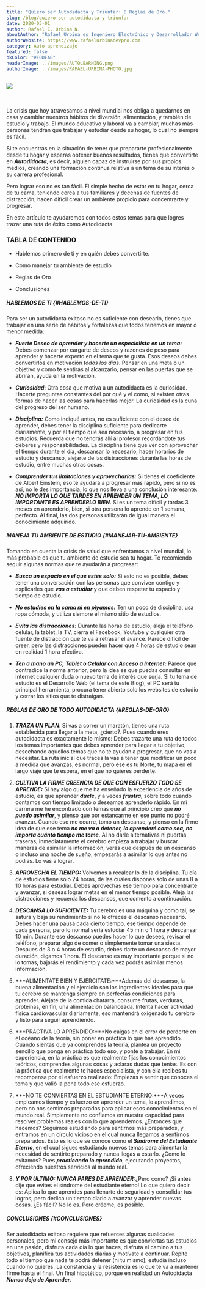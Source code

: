 ```yaml
---
title: "Quiero ser Autodidacta y Triunfar: 8 Reglas de Oro."
slug: /blog/quiero-ser-autodidacta-y-triunfar
date: 2020-05-01
author: Rafael E. Urbina N.
aboutAuthor: "Rafael Urbina es Ingeniero Electrónico y Desarrollador Web Full Stack. Autodidacta apasionado, emplea parte de su tiempo en enseñar a otros a prepararse y desarrollar sus destrezas por cuenta propia."
authorWebsite: https://www.rafaelurbinadevpro.com
category: Auto-aprendizaje
featured: false
bkColor: "#F0DEA8"
headerImage: ../images/AUTOLEARNING.png
authorImage: ../images/RAFAEL-URBINA-PHOTO.jpg
---
```


![](../images/AUTODIDACTA.jpg)  
<br/>
<br/>

La crisis que hoy atravesamos a nivel mundial nos obliga a quedarnos en casa y cambiar nuestros hábitos de diversión, alimentación, y también de estudio y trabajo. El mundo educativo y laboral va a cambiar, muchas más personas tendrán que trabajar y estudiar desde su hogar, lo cual no siempre es fácil.

Si te encuentras en la situación de tener que prepararte profesionalmente desde tu hogar y esperas obtener buenos resultados, tienes que convertirte en ***Autodidacta***, es decir, alguien capaz de instruirse por sus propios medios, creando una formación continua relativa a un tema de su interés o su carrera profesional.

Pero lograr eso no es tan fácil. El simple hecho de estar en tu hogar, cerca de tu cama, teniendo cerca a tus familiares y decenas de fuentes de distracción, hacen difícil crear un ambiente propicio para concentrarte y progresar.

En este artículo te ayudaremos con todos estos temas para que logres trazar una ruta de éxito como Autodidacta.


### TABLA DE CONTENIDO

- <LocalLink to="HABLEMOS-DE-TI">Hablemos primero de tí y en quién debes convertirte.</LocalLink>

- <LocalLink to="MANEJAR-TU-AMBIENTE">Como manejar tu ambiente de estudio</LocalLink>

- <LocalLink to="REGLAS-DE-ORO">Reglas de Oro</LocalLink>

- <LocalLink to="CONCLUSIONES">Conclusiones</LocalLink>


##### HABLEMOS DE TI {#HABLEMOS-DE-TI}

Para ser un autodidacta exitoso no es suficiente con desearlo, tienes que trabajar en una serie de hábitos y fortalezas que todos tenemos en mayor o menor medida:

- ***Fuerte Deseo de aprender y hacerte un especialista en un tema:*** Debes comenzar por cargarte de deseos y razones de peso para aprender y hacerte experto en el tema que te gusta. Esos deseos debes convertirlos en motivación *todos los días*. Pensar en una meta o un objetivo y como te sentirás al alcanzarlo, pensar en las puertas que se abrirán, ayuda en la motivación.

- ***Curiosidad***: Otra cosa que motiva a un autodidacta es la curiosidad. Hacerte preguntas constantes del por qué y el como, si existen otras formas de hacer las cosas para hacerlas mejor. La curiosidad es la cuna del progreso del ser humano.

- ***Disciplina:*** Como indiqué antes, no es suficiente con el deseo de aprender, debes tener la disciplina suficiente para dedicarte diariamente, y por el tiempo que sea necesario, a progresar en tus estudios. Recuerda que no tendrás allí al profesor recordándote tus deberes y responsabilidades. La disciplina tiene que ver con aprovechar el tiempo durante el día, descansar lo necesario, hacer horarios de estudio y descanso, alejarte de las distracciones durante las horas de estudio, entre muchas otras cosas. 

- ***Comprender tus limitaciones y aprovecharlas:*** Si tienes el coeficiente de Albert Einstein, eso te ayudará a progresar más rápido, pero si no es así, no le des importancia, lo que nos lleva a una conclusión interesante: ***NO IMPORTA LO QUE TARDES EN APRENDER UN TEMA, LO IMPORTANTE ES APRENDERLO BIEN***. Si es un tema difícil y tardas 3 meses en aprenderlo, bien, si otra persona lo aprende en 1 semana, perfecto. Al final, las dos personas utilizarán de igual manera el conocimiento adquirido.


##### MANEJA TU AMBIENTE DE ESTUDIO {#MANEJAR-TU-AMBIENTE}

Tomando en cuenta la crisis de salud que enfrentamos a nivel mundial, lo más probable es que tu ambiente de estudio sea tu hogar. Te recomiendo seguir algunas normas que te ayudarán a progresar:

- ***Busca un espacio en el que estés solo:*** Si esto no es posible, debes tener una conversación con las personas que conviven contigo y explicarles que ***vas a estudiar*** y que deben respetar tu espacio y tiempo de estudio.

- ***No estudies en la cama ni en piyamas:*** Ten un poco de disciplina, usa ropa cómoda, y utiliza siempre el mismo sitio de estudios.

- ***Evita las distracciones:*** Durante las horas de estudio, aleja el teléfono celular, la tablet, la TV, cierra el Facebook, Youtube y cualquier otra fuente de distracción que te va a retrasar el avance. Parece difícil de creer, pero las distracciones pueden hacer que 4 horas de estudio sean en realidad 1 hora efectiva.

- ***Ten a mano un PC, Tablet o Celular con Acceso a Internet:*** Parece que contradice la norma anterior, pero la idea es que puedas consultar en internet cualquier duda o nuevo tema de interés que surja. Si tu tema de estudio es el Desarrollo Web (el tema de este Blog), el PC será tu principal herramienta, procura tener abierto solo los websites de estudio y cerrar los sitios que te distraigan.


##### REGLAS DE ORO DE TODO AUTODIDACTA {#REGLAS-DE-ORO}

1. ***TRAZA UN PLAN***: Si vas a correr un maratón, tienes una ruta establecida para llegar a la meta, ¿cierto?. Pues cuando eres autodidacta es exactamente lo mismo: Debes trazarte una ruta de todos los temas importantes que debes aprender para llegar a tu objetivo, desechando aquellos temas que no te ayudan a progresar, que no vas a necesitar. La ruta inicial que traces la vas a tener que modificar un poco a medida que avanzas, es normal, pero ese es tu Norte, tu mapa en el largo viaje que te espera, en el que no quieres perderte.

1. ***CULTIVA LA FIRME CREENCIA DE QUE CON ESFUERZO TODO SE APRENDE:*** Si hay algo que me ha enseñado la experiencia de años de estudio, es que aprender ***duele***, y a veces ***frustra***, sobre todo cuando contamos con tiempo limitado o deseamos aprenderlo rápido. En mi carrera me he encontrado con temas que al principio creo que ***no puedo asimilar***, y pienso que por estancarme en ese punto no podré avanzar. Cuando eso me ocurre, tomo un descanso, y pienso en la firme idea de que ese tema ***no me va a detener, lo aprenderé como sea, no importa cuánto tiempo me tome***. Al no darle alternativas ni puertas traseras, inmediatamente el cerebro empieza a trabajar y buscar maneras de asimilar la información, verás que después de un descanso o incluso una noche de sueño, empezarás a asimilar lo que antes no podías. Lo vas a lograr.

1. ***APROVECHA EL TIEMPO:*** Volvemos a recalcar lo de la disciplina. Tu día de estudios tiene solo 24 horas, de las cuales dispones solo de unas 8 a 10 horas para estudiar. Debes aprovechas ese tiempo para concentrarte y avanzar, si deseas lograr metas en el menor tiempo posible. Aleja las distracciones y recuerda los descansos, que comento a continuación.

1. ***DESCANSA LO SUFICIENTE:*** Tu cerebro es una máquina y como tal, se satura y baja su rendimiento si no le ofreces el descanso necesario. Debes hacer una pausa cada cierto tiempo, ese tiempo depende de cada persona, pero lo normal sería estudiar 45 min o 1 hora y descansar 10 min. Durante ese descanso puedes hacer lo que desees, revisar el teléfono, preparar algo de comer o simplemente tomar una siesta. Despues de 3 o 4 horas de estudio, debes darte un descanso de mayor duración, digamos 1 hora. El descanso es muy importante porque si no lo tomas, bajarás el rendimiento y cada vez podrás asimilar menos información.

1. ***ALIMENTATE BIEN Y EJERCITATE:***Además del descanso, la buena alimentación y el ejercicio son los ingredientes ideales para que tu cerebro se mantenga siempre en perfectas condiciones para aprender. Aléjate de la comida chatarra, consume frutas, verduras, proteínas, en fín, una alimentación balanceada. Intenta hacer actividad física cardiovascular diariamente, eso mantendrá oxigenado tu cerebro y listo para seguir aprendiendo.

1. ***PRACTIVA LO APRENDIDO:***No caigas en el error de perderte en el océano de la teoría, sin poner en práctica lo que has aprendido. Cuando sientas que ya comprendes la teoría, plantea un proyecto sencillo que ponga en práctica todo eso, y ponte a trabajar. En mi experiencia, en la práctica es que realmente fijas los conocimientos teóricos, comprendes algunas cosas y aclaras dudas que tenias. Es con la práctica que realmente te haces especialista, y con ella recibes tu recompensa por el esfuerzo realizado: Empiezas a sentir que conoces el tema y que valió la pena todo ese esfuerzo.

1. ***NO TE CONVIERTAS EN EL ESTUDIANTE ETERNO:***A veces empleamos tiempo y esfuerzo en aprender un tema, lo aprendimos, pero no nos sentimos preparados para aplicar esos conocimientos en el mundo real. Simplemente no confiamos en nuestra capacidad para resolver problemas reales con lo que aprendemos. ¿Entonces que hacemos? Seguimos estudiando para sentirnos más preparados, y entramos en un círculo vicioso en el cual nunca llegamos a sentirnos preparados. Esto es lo que se conoce como el ***Síndrome del Estudiante Eterno***, en el cual sigues estudiando nuevos temas para alimentar la necesidad de sentirte preparado y nunca llegas a estarlo. ¿Como lo evitamos? Pues ***practicando lo aprendido***, ejecutando proyectos, ofreciendo nuestros servicios al mundo real.

1. ***Y POR ULTIMO: NUNCA PARES DE APRENDER:***¿Pero como? ¡Si antes dije que evites el síndrome del estudiante eterno! Lo que quiero decir es: Aplica lo que aprendes para llenarte de seguridad y consolidar tus logros, pero dedica un tiempo diario a avanzar y aprender nuevas cosas. ¿Es fácil? No lo es. Pero créeme, es posible.

##### CONCLUSIONES {#CONCLUSIONES}

Ser autodidacta exitoso requiere que refuerces algunas cualidades personales, pero mi consejo más importante es que conviertas tus estudios en una pasión, disfruta cada día lo que haces, disfruta el camino a tus objetivos, planifica tus actividades diarias y motívate a continuar. Repite todo el tiempo que nada te podrá detener (ni tu mismo), estudia incluso cuando no quieres. La constancia y la resistencia es lo que te va a mantener firme hasta el final. Un final hipotético, porque en realidad un Autodidacta ***Nunca deja de Aprender***.